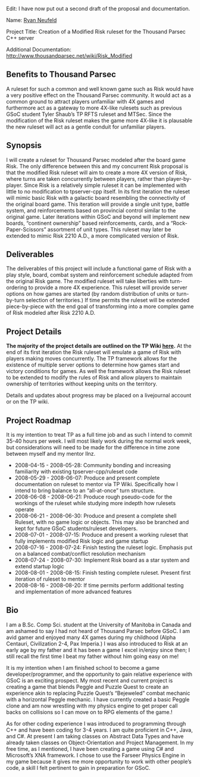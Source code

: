 Edit: I have now put out a second draft of the proposal and documentation.

Name: [[user:Jphr|Ryan Neufeld]] 

Project Title: Creation of a Modified Risk ruleset for the Thousand Parsec C++ server

Additional Documentation: http://www.thousandparsec.net/wiki/Risk_Modified

== Benefits to Thousand Parsec ==
A ruleset for such a common and well known game such as Risk would have a very positive effect on the Thousand Parsec community. It would act as a common ground to attract players unfamiliar with 4X games and furthermore act as a gateway to more 4X-like rulesets such as previous GSoC student Tyler Shaub’s TP RFTS ruleset and MTSec. Since the modification of the Risk ruleset makes the game more 4X-like it is plausable the new ruleset will act as a gentle conduit for unfamiliar players.


== Synopsis ==
I will create a ruleset for Thousand Parsec modeled after the board game Risk. The only difference between this and my concurrent Risk proposal is that the modified Risk ruleset will aim to create a more 4X version of Risk, where turns are taken concurrently between players, rather than player-by-player. Since Risk is a relatively simple ruleset it can be implemented with little to no modification to tpserver-cpp itself. In its first iteration the ruleset will mimic basic Risk with a galactic board resembling the connectivity of the original board game. This iteration will provide a single unit type, battle system, and reinforcements based on provincial control similar to the original game. Later iterations within GSoC and beyond will implement new boards, “continent ownership” based reinforcements, cards, and a “Rock-Paper-Scissors” assortment of unit types. This ruleset may later be extended to mimic Risk 2210 A.D., a more complicated version of Risk. 


== Deliverables ==
The deliverables of this project will include  a functional game of Risk with a play style, board, combat system and reinforcement schedule adapted from the original Risk game. The modified ruleset will take liberties with turn-ordering to provide a more 4X experience. This ruleset will provide server options on how games are started (by random distribution of units or turn-by-turn selection of territories.) If time permits the ruleset will be extended piece-by-piece with the end goal of transforming into a more complex game of Risk modeled after Risk 2210 A.D.


== Project Details ==
'''The majority of the project details are outlined on the TP Wiki [[Risk Modified|here]].''' At the end of its first iteration the Risk ruleset will emulate a game of Risk with players making moves concurrently. The TP framework allows for the existence of multiple server options to determine how games start and victory conditions for games. As well the framework allows the Risk ruleset to be extended to modify the rules of Risk and allow players to maintain ownership of territories without keeping units on the territory.

Details and updates about progress may be placed on a livejournal account or on the TP wiki.


== Project Roadmap ==
It is my intention to treat TP as a full time job and as such I intend to commit 35-40 hours per week. I will most likely work during the normal work week, but considerations will need to be made for the difference in time zone between myself and my mentor llnz.
*2008-04-15 - 2008-05-28: Community bonding and increasing familiarity with existing tpserver-cpp/ruleset code
*2008-05-29 - 2008-06-07: Produce and present complete documentation on ruleset to mentor via TP Wiki. Specifically how I intend to bring balance to an “all-at-once” turn structure.
*2008-06-08 - 2008-06-21: Produce rough pseudo-code for the workings of the ruleset while studying more indepth how rulesets operate
*2008-06-21 - 2008-06-30: Produce and present a complete shell Ruleset, with no game logic or objects. This may also be branched and kept for future GSoC students/ruleset developers.
*2008-07-01 - 2008-07-15: Produce and present a working ruleset that fully implements modified Risk logic and game startup
*2008-07-16 - 2008-07-24: Finish testing the ruleset logic. Emphasis put on a balanced combat/conflict resolution mechanism
*2008-07-24 - 2008-07-30: Implement Risk board as a star system and extend startup logic
*2008-08-01 - 2008-08-15: Finish testing complete ruleset. Present first iteration of ruleset to mentor
*2008-08-16 - 2008-08-20: If time permits perform additional testing and implementation of more advanced features


== Bio ==
I am a B.Sc. Comp Sci. student at the University of Manitoba in Canada and am ashamed to say I had not heard of Thousand Parsec before GSoC. I am avid gamer and enjoyed many 4X games during my childhood (Alpha Centauri, Civilization 2-4, Pax Imperia.) I was also introduced to Risk at an early age by my father and it has been a game I excel in/enjoy since then; I still recall the first time I beat my father without him going easy on me!

It is my intention when I am finished school to become a game developer/programmer, and the opportunity to gain relative experience with GSoC is an exciting prospect. My most recent and current project is creating a game that blends Peggle and Puzzle Quest to create an experience akin to replacing Puzzle Quest’s “Bejeweled” combat mechanic with a horizontal Peggle mechanic. I have currently created a basic Peggle clone and am now wrestling with my physics engine to get proper call backs on collisions so I can move on to RPG elements of the game.!

As for other coding experience I was introduced to programming through C++ and have been coding for 3-4 years. I am quite proficient in C++, Java, and C#. At present I am taking classes on Abstract Data Types and have already taken classes on Object-Orientation and Project Management. In my free time, as I mentioned, I have been creating a game using C# and Microsoft’s XNA framework. I chose to use the Farseer Physics Engine in my game because it gives me more opportunity to work with other people’s code, a skill I felt pertinent to gain in preparation for GSoC.